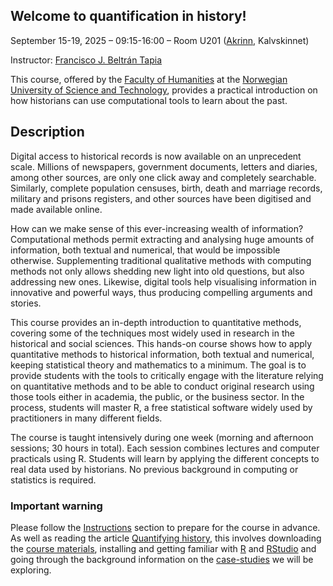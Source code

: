 ## Welcome to quantification in history!

September 15-19, 2025 -- 09:15-16:00 -- Room U201 ([Akrinn](https://maps.app.goo.gl/neGSMmi15nzrfNyr5), Kalvskinnet)

Instructor: [Francisco J. Beltrán Tapia](https://fjbeltrantapia.github.io)

\vspace{1em}

This course, offered by the [Faculty of Humanities](https://www.ntnu.edu/hf) at the [Norwegian University of Science and Technology](https://www.ntnu.edu), provides a practical introduction on how historians can use computational tools to learn about the past.

## Description

Digital access to historical records is now available on an unprecedent scale. Millions of newspapers, government documents, letters and diaries, among other sources, are only one click away and completely searchable. Similarly, complete population censuses, birth, death and marriage records, military and prisons registers, and other sources have been digitised and made available online.

How can we make sense of this ever-increasing wealth of information? Computational methods permit extracting and analysing huge amounts of information, both textual and numerical, that would be impossible otherwise. Supplementing traditional qualitative methods with computing methods not only allows shedding new light into old questions, but also addressing new ones. Likewise, digital tools help visualising information in innovative and powerful ways, thus producing compelling arguments and stories.

This course provides an in-depth introduction to quantitative methods, covering some of the techniques most widely used in research in the historical and social sciences. This hands-on course shows how to apply quantitative methods to historical information, both textual and numerical, keeping statistical theory and mathematics to a minimum. The goal is to provide students with the tools to critically engage with the literature relying on quantitative methods and to be able to conduct original research using those tools either in academia, the public, or the business sector. In the process, students will master R, a free statistical software widely used by practitioners in many different fields.

The course is taught intensively during one week (morning and afternoon sessions; 30 hours in total). Each session combines lectures and computer practicals using R. Students will learn by applying the different concepts to real data used by historians. No previous background in computing or statistics is required.

### Important warning

Please follow the [Instructions](instructions.html) section to prepare for the course in advance. As well as reading the article [Quantifying history]{.underline}, this involves downloading the [course materials]{.underline}, installing and getting familiar with [R]{.underline} and [RStudio]{.underline} and going through the background information on the [case-studies]{.underline} we will be exploring.
